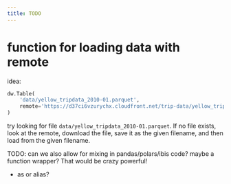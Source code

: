 ```yaml
---
title: TODO
---
```


# function for loading data with remote

idea:

```python
dw.Table(
    'data/yellow_tripdata_2010-01.parquet',
    remote='https://d37ci6vzurychx.cloudfront.net/trip-data/yellow_tripdata_2010-01.parquet',
)
```

try looking for file `data/yellow_tripdata_2010-01.parquet`. If no file exists, look at the remote, download the file, save it as the given filename, and then load from the given filename.


TODO: can we also allow for mixing in pandas/polars/ibis code? maybe a function wrapper? That would be crazy powerful!


- as or alias?